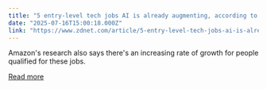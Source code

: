 ```yaml
---
title: "5 entry-level tech jobs AI is already augmenting, according to Amazon"
date: "2025-07-16T15:00:18.000Z"
link: "https://www.zdnet.com/article/5-entry-level-tech-jobs-ai-is-already-augmenting-according-to-amazon/"
---
```


Amazon's research also says there's an increasing rate of growth for people qualified for these jobs.

[Read more](https://www.zdnet.com/article/5-entry-level-tech-jobs-ai-is-already-augmenting-according-to-amazon/)
